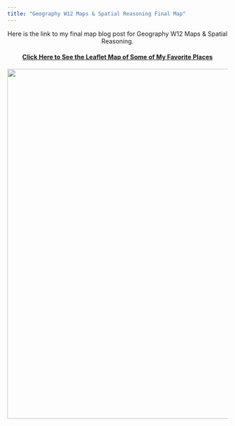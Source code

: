 ```yaml
---
title: "Geography W12 Maps & Spatial Reasoning Final Map"
---
```


<center>

Here is the link to my final map blog post for Geography W12 Maps & Spatial Reasoning.

</center>



<center>

#### [Click Here to See the Leaflet Map of Some of My Favorite Places](index_lab7.html)

![](map.png){width=800px}

</center>